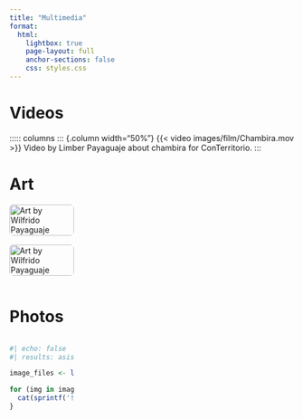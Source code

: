```yaml
---
title: "Multimedia"
format:
  html:
    lightbox: true
    page-layout: full
    anchor-sections: false
    css: styles.css
---
```


# Videos

::::: columns
::: {.column width="50%"}
{{< video images/film/Chambira.mov >}}
Video by Limber Payaguaje about chambira for ConTerritorio. 
:::

# Art

::: masonry-gallery
![Art by Wilfrido Payaguaje](images/art/Wilfrido1.jpeg){.lightbox group="art" loading="lazy"}
![Art by Wilfrido Payaguaje](images/art/Wilfrido2.jpeg){.lightbox group="art" loading="lazy"}
:::

# Photos

::: masonry-gallery
```r
#| echo: false
#| results: asis

image_files <- list.files("images/photos", full.names = TRUE)

for (img in image_files) {
  cat(sprintf('![](%s){group="gallery" loading="lazy"}\n\n', img))
}
```
:::

```{=html}
<style>

/* hide title block but get browser tab title*/
.quarto-title-block {
  display: none !important;
}

.masonry-gallery {
  column-count: 4;
  column-gap: 1rem;
  margin-top: 1rem;
}

.masonry-gallery p {
  margin: 0 !important;
}

.masonry-gallery a {
  display: block;
  margin: 0 !important;
}

.masonry-gallery img {
  width: 100%;
  margin-bottom: 1rem;
  border-radius: 6px;
  break-inside: avoid;
}

.gallery-img {
  width: 100%;
  margin-bottom: 1rem;
  border-radius: 6px;
  display: block;
  break-inside: avoid;
}

/* Video columns styling */
.columns {
  margin-bottom: 2rem;
}

.column {
  padding: 0 0.5rem; /* Add horizontal padding for spacing */
}

/* Video styling */
.column video {
  width: 100%;
}

/* One column on mobile */
@media (max-width: 768px) {
  .masonry-gallery {
    column-count: 1;
  }
  
  /* Stack video columns on mobile */
  .columns {
    flex-direction: column;
    gap: 1.5rem;
  }
  
  .column {
    width: 100% !important;
  }
}

</style>
```
